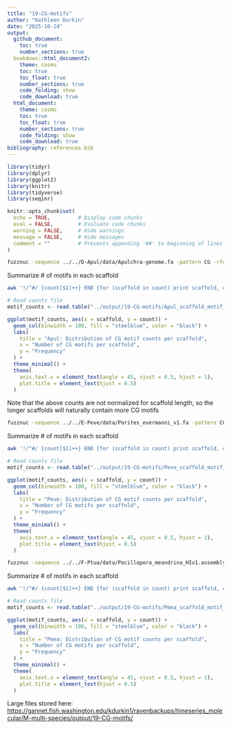 ```yaml
---
title: "19-CG-motifs"
author: "Kathleen Durkin"
date: "2025-10-24"
output: 
  github_document:
    toc: true
    number_sections: true
  bookdown::html_document2:
    theme: cosmo
    toc: true
    toc_float: true
    number_sections: true
    code_folding: show
    code_download: true
  html_document:
    theme: cosmo
    toc: true
    toc_float: true
    number_sections: true
    code_folding: show
    code_download: true
bibliography: references.bib
---
```


```r
library(tidyr)
library(dplyr)
library(ggplot2)
library(knitr)
library(tidyverse)
library(seqinr)

knitr::opts_chunk$set(
  echo = TRUE,         # Display code chunks
  eval = FALSE,        # Evaluate code chunks
  warning = FALSE,     # Hide warnings
  message = FALSE,     # Hide messages
  comment = ""         # Prevents appending '##' to beginning of lines in code output
)
```





```bash
fuzznuc -sequence ../../D-Apul/data/Apulchra-genome.fa -pattern CG -rformat gff -outfile ../output/19-CG-motifs/Apulchra-genome-CGmotifs.gff
```
Summarize # of motifs in each scaffold
```bash
awk '!/^#/ {count[$1]++} END {for (scaffold in count) print scaffold, count[scaffold]}' ../output/19-CG-motifs/Apulchra-genome-CGmotifs.gff | sort -k1,1 > ../output/19-CG-motifs/Apul_scaffold_motif_counts.txt
```

```r
# Read counts file
motif_counts <- read.table("../output/19-CG-motifs/Apul_scaffold_motif_counts.txt", header = FALSE, col.names = c("scaffold", "count"))

ggplot(motif_counts, aes(x = scaffold, y = count)) +
  geom_col(binwidth = 100, fill = "steelblue", color = "black") +
  labs(
    title = "Apul: Distribution of CG motif counts per scaffold",
    x = "Number of CG motifs per scaffold",
    y = "Frequency"
  ) +
  theme_minimal() +
  theme(
    axis.text.x = element_text(angle = 45, vjust = 0.5, hjust = 1),
    plot.title = element_text(hjust = 0.5)
  )

```

Note that the above counts are not normalized for scaffold length, so the longer scaffolds will naturally contain more CG motifs


```bash
fuzznuc -sequence ../../E-Peve/data/Porites_evermanni_v1.fa -pattern CG -rformat gff -outfile ../output/19-CG-motifs/Porites_evermanni_v1_CGmotifs.gff
```

Summarize # of motifs in each scaffold
```bash
awk '!/^#/ {count[$1]++} END {for (scaffold in count) print scaffold, count[scaffold]}' ../output/19-CG-motifs/Porites_evermanni_v1_CGmotifs.gff | sort -k1,1 > ../output/19-CG-motifs/Peve_scaffold_motif_counts.txt
```

```r
# Read counts file
motif_counts <- read.table("../output/19-CG-motifs/Peve_scaffold_motif_counts.txt", header = FALSE, col.names = c("scaffold", "count"))

ggplot(motif_counts, aes(x = scaffold, y = count)) +
  geom_col(binwidth = 100, fill = "steelblue", color = "black") +
  labs(
    title = "Peve: Distribution of CG motif counts per scaffold",
    x = "Number of CG motifs per scaffold",
    y = "Frequency"
  ) +
  theme_minimal() +
  theme(
    axis.text.x = element_text(angle = 45, vjust = 0.5, hjust = 1),
    plot.title = element_text(hjust = 0.5)
  )

```



```bash
fuzznuc -sequence ../../F-Ptua/data/Pocillopora_meandrina_HIv1.assembly.fa -pattern CG -rformat gff -outfile ../output/19-CG-motifs/Pocillopora_meandrina_HIv1.assembly_CGmotifs.gff
```

Summarize # of motifs in each scaffold
```bash
awk '!/^#/ {count[$1]++} END {for (scaffold in count) print scaffold, count[scaffold]}' ../output/19-CG-motifs/Pocillopora_meandrina_HIv1.assembly_CGmotifs.gff | sort -k1,1 > ../output/19-CG-motifs/Pmea_scaffold_motif_counts.txt
```

```r
# Read counts file
motif_counts <- read.table("../output/19-CG-motifs/Pmea_scaffold_motif_counts.txt", header = FALSE, col.names = c("scaffold", "count"))

ggplot(motif_counts, aes(x = scaffold, y = count)) +
  geom_col(binwidth = 100, fill = "steelblue", color = "black") +
  labs(
    title = "Pmea: Distribution of CG motif counts per scaffold",
    x = "Number of CG motifs per scaffold",
    y = "Frequency"
  ) +
  theme_minimal() +
  theme(
    axis.text.x = element_text(angle = 45, vjust = 0.5, hjust = 1),
    plot.title = element_text(hjust = 0.5)
  )

```

Large files stored here: [https://gannet.fish.washington.edu/kdurkin1/ravenbackups/timeseries_molecular/M-multi-species/output/19-CG-motifs/](https://gannet.fish.washington.edu/kdurkin1/ravenbackups/timeseries_molecular/M-multi-species/output/19-CG-motifs/)

